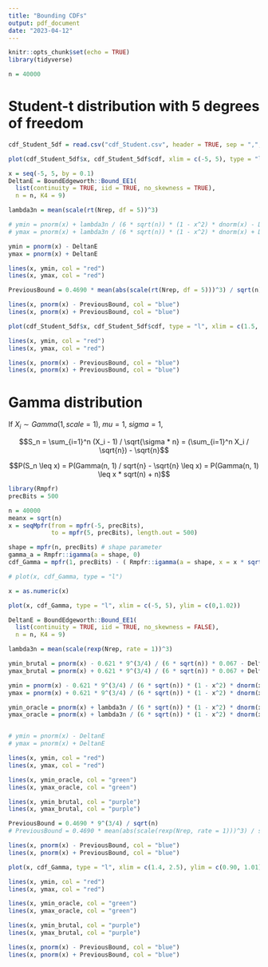 ```yaml
---
title: "Bounding CDFs"
output: pdf_document
date: "2023-04-12"
---
```


```r
knitr::opts_chunk$set(echo = TRUE)
library(tidyverse)
```


```r
n = 40000
```


# Student-t distribution with 5 degrees of freedom

```r
cdf_Student_5df = read.csv("cdf_Student.csv", header = TRUE, sep = ",", dec = ".")
```

```r
plot(cdf_Student_5df$x, cdf_Student_5df$cdf, xlim = c(-5, 5), type = "l")

x = seq(-5, 5, by = 0.1)
DeltanE = BoundEdgeworth::Bound_EE1(
  list(continuity = TRUE, iid = TRUE, no_skewness = TRUE),
  n = n, K4 = 9)

lambda3n = mean(scale(rt(Nrep, df = 5))^3)

# ymin = pnorm(x) + lambda3n / (6 * sqrt(n)) * (1 - x^2) * dnorm(x) - DeltanE
# ymax = pnorm(x) + lambda3n / (6 * sqrt(n)) * (1 - x^2) * dnorm(x) + DeltanE

ymin = pnorm(x) - DeltanE
ymax = pnorm(x) + DeltanE

lines(x, ymin, col = "red")
lines(x, ymax, col = "red")

PreviousBound = 0.4690 * mean(abs(scale(rt(Nrep, df = 5)))^3) / sqrt(n)

lines(x, pnorm(x) - PreviousBound, col = "blue")
lines(x, pnorm(x) + PreviousBound, col = "blue")
```

```r
plot(cdf_Student_5df$x, cdf_Student_5df$cdf, type = "l", xlim = c(1.5, 3.5), ylim = c(0.92, 1.002))

lines(x, ymin, col = "red")
lines(x, ymax, col = "red")

lines(x, pnorm(x) - PreviousBound, col = "blue")
lines(x, pnorm(x) + PreviousBound, col = "blue")
```


# Gamma distribution

If $X_i \sim Gamma(1, scale = 1)$, $mu = 1$, $sigma = 1$,

$$S_n = \sum_{i=1}^n (X_i - 1) / \sqrt{\sigma * n}
= (\sum_{i=1}^n X_i / \sqrt{n}) - \sqrt{n}$$

$$P(S_n \leq x)
= P(Gamma(n, 1) / sqrt{n} - \sqrt{n} \leq x)
= P(Gamma(n, 1) \leq x * sqrt(n) + n)$$

```r
library(Rmpfr)
precBits = 500

n = 40000
meanx = sqrt(n)
x = seqMpfr(from = mpfr(-5, precBits),
            to = mpfr(5, precBits), length.out = 500)

shape = mpfr(n, precBits) # shape parameter
gamma_a = Rmpfr::igamma(a = shape, 0)
cdf_Gamma = mpfr(1, precBits) - ( Rmpfr::igamma(a = shape, x = x * sqrt(n) + n) / gamma_a )

# plot(x, cdf_Gamma, type = "l")
```

```r
x = as.numeric(x)

plot(x, cdf_Gamma, type = "l", xlim = c(-5, 5), ylim = c(0,1.02))

DeltanE = BoundEdgeworth::Bound_EE1(
  list(continuity = TRUE, iid = TRUE, no_skewness = FALSE),
  n = n, K4 = 9)

lambda3n = mean(scale(rexp(Nrep, rate = 1))^3)

ymin_brutal = pnorm(x) - 0.621 * 9^(3/4) / (6 * sqrt(n)) * 0.067 - DeltanE
ymax_brutal = pnorm(x) + 0.621 * 9^(3/4) / (6 * sqrt(n)) * 0.067 + DeltanE

ymin = pnorm(x) - 0.621 * 9^(3/4) / (6 * sqrt(n)) * (1 - x^2) * dnorm(x) - DeltanE
ymax = pnorm(x) + 0.621 * 9^(3/4) / (6 * sqrt(n)) * (1 - x^2) * dnorm(x) + DeltanE

ymin_oracle = pnorm(x) + lambda3n / (6 * sqrt(n)) * (1 - x^2) * dnorm(x) - DeltanE
ymax_oracle = pnorm(x) + lambda3n / (6 * sqrt(n)) * (1 - x^2) * dnorm(x) + DeltanE


# ymin = pnorm(x) - DeltanE
# ymax = pnorm(x) + DeltanE

lines(x, ymin, col = "red")
lines(x, ymax, col = "red")

lines(x, ymin_oracle, col = "green")
lines(x, ymax_oracle, col = "green")

lines(x, ymin_brutal, col = "purple")
lines(x, ymax_brutal, col = "purple")

PreviousBound = 0.4690 * 9^(3/4) / sqrt(n)
# PreviousBound = 0.4690 * mean(abs(scale(rexp(Nrep, rate = 1)))^3) / sqrt(n)

lines(x, pnorm(x) - PreviousBound, col = "blue")
lines(x, pnorm(x) + PreviousBound, col = "blue")
```

```r
plot(x, cdf_Gamma, type = "l", xlim = c(1.4, 2.5), ylim = c(0.90, 1.01))

lines(x, ymin, col = "red")
lines(x, ymax, col = "red")

lines(x, ymin_oracle, col = "green")
lines(x, ymax_oracle, col = "green")

lines(x, ymin_brutal, col = "purple")
lines(x, ymax_brutal, col = "purple")

lines(x, pnorm(x) - PreviousBound, col = "blue")
lines(x, pnorm(x) + PreviousBound, col = "blue")
```






